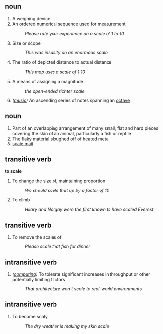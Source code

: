 == noun ==

# A weighing device
# An ordered numerical sequence used for measurement
#: ''Please rate your experience on a scale of 1 to 10''
# Size or scope
#: ''This was insanity on an enormous scale''
# The ratio of depicted distance to actual distance
#: ''This map uses a scale of 1:10''
# A means of assigning a magnitude
#: ''the open-ended richter scale''
#''([[music]])'' An ascending series of notes spanning an [[octave]]

== noun ==
# Part of an overlapping arrangement of many small, flat and hard pieces covering the skin of an animal, particularly a fish or reptile
# The flaky material sloughed off of heated metal
# [[scale mail]] 

== transitive verb ==
'''to scale'''

# To change the size of, maintaining proportion
#: ''We should scale that up by a factor of 10''
# To climb
#: ''Hilary and Norgay were the first known to have scaled Everest''

== transitive verb ==

# To remove the scales of
#: ''Please scale that fish for dinner''

== intransitive verb ==
#''([[computing]])'' To tolerate significant increases in throughput or other potentially limiting factors
#: ''That architecture won't scale to real-world environments''

== intransitive verb ==
# To become scaly
#: ''The dry weather is making my skin scale''